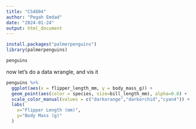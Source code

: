 ---
title: "CS4804"
author: "Pegah Emdad"
date: "2024-01-24"
output: html_document
---

```{r}

install.packages("palmerpenguins")
library(palmerpenguins)

penguins 
```

now let's do a data wrangle, and vis it

```{r}

penguins %>% 
  ggplot(aes(x = flipper_length_mm, y = body_mass_g)) +
  geom_point(aes(color = species, size=bill_length_mm), alpha=0.8) +
  scale_color_manual(values = c("darkorange","darkorchid","cyan4")) +
  labs(
    x="Flipper Length (mm)",
    y="Body Mass (g)"
  )
```

